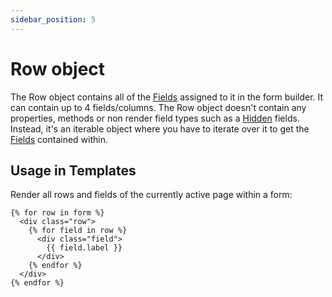 ```yaml
---
sidebar_position: 5
---
```


# Row object

The Row object contains all of the [Fields](./field) assigned to it in the form builder. It can contain up to 4 fields/columns. The Row object doesn't contain any properties, methods or non render field types such as a [Hidden](../../forms/fields/#hidden) fields. Instead, it's an iterable object where you have to iterate over it to get the [Fields](./field/) contained within.

## Usage in Templates

Render all rows and fields of the currently active page within a form:

```twig
{% for row in form %}
  <div class="row">
    {% for field in row %}
      <div class="field">
        {{ field.label }}
      </div>
    {% endfor %}
  </div>
{% endfor %}
```
